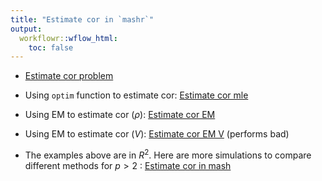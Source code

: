 ```yaml
---
title: "Estimate cor in `mashr`"
output:
  workflowr::wflow_html:
    toc: false
---
```


* [Estimate cor problem](EstimateCor.html)
    
* Using `optim` function to estimate cor: [Estimate cor mle](EstimateCorMax.html)

* Using EM to estimate cor ($\rho$): [Estimate cor EM](EstimateCorMaxEM2.html)

* Using EM to estimate cor ($V$): [Estimate cor EM V](EstimateCorMaxEMV.html) (performs bad)

* The examples above are in $R^{2}$. Here are more simulations to compare different methods for $p > 2$ : [Estimate cor in mash](EstimateCorMaxMash.html)

